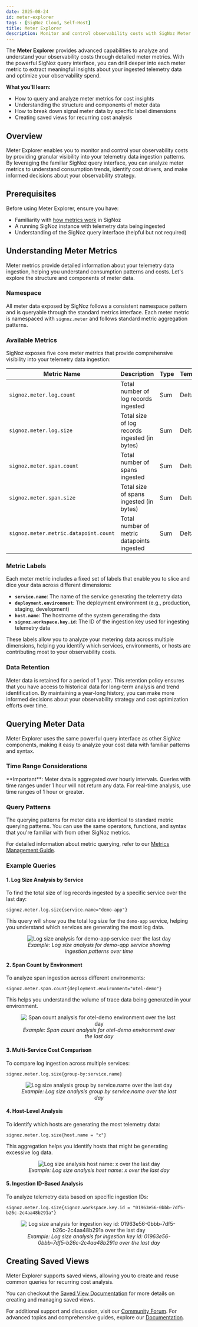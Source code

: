 ```yaml
---
date: 2025-08-24
id: meter-explorer
tags : [SigNoz Cloud, Self-Host]
title: Meter Explorer
description: Monitor and control observability costs with SigNoz Meter Explorer. Drill deeper into meter metrics with powerful query capabilities and gain actionable insights for cost optimization.
---
```


The **Meter Explorer** provides advanced capabilities to analyze and understand your observability costs through detailed meter metrics. With the powerful SigNoz query interface, you can drill deeper into each meter metric to extract meaningful insights about your ingested telemetry data and optimize your observability spend.

**What you'll learn:**

- How to query and analyze meter metrics for cost insights
- Understanding the structure and components of meter data
- How to break down signal meter data by specific label dimensions
- Creating saved views for recurring cost analysis

## Overview

Meter Explorer enables you to monitor and control your observability costs by providing granular visibility into your telemetry data ingestion patterns. By leveraging the familiar SigNoz query interface, you can analyze meter metrics to understand consumption trends, identify cost drivers, and make informed decisions about your observability strategy.

## Prerequisites

Before using Meter Explorer, ensure you have:

- Familiarity with [how metrics work](https://signoz.io/docs/metrics-management/types-and-aggregation/) in SigNoz
- A running SigNoz instance with telemetry data being ingested
- Understanding of the SigNoz query interface (helpful but not required)

## Understanding Meter Metrics

Meter metrics provide detailed information about your telemetry data ingestion, helping you understand consumption patterns and costs. Let's explore the structure and components of meter data.

### Namespace

All meter data exposed by SigNoz follows a consistent namespace pattern and is queryable through the standard metrics interface. Each meter metric is namespaced with `signoz.meter` and follows standard metric aggregation patterns.

### Available Metrics

SigNoz exposes five core meter metrics that provide comprehensive visibility into your telemetry data ingestion:

| **Metric Name**                       | **Description**                               | **Type** | **Temporality** |
| ------------------------------------- | --------------------------------------------- | -------- | --------------- |
| `signoz.meter.log.count`              | Total number of log records ingested          | Sum      | Delta           |
| `signoz.meter.log.size`               | Total size of log records ingested (in bytes) | Sum      | Delta           |
| `signoz.meter.span.count`             | Total number of spans ingested                | Sum      | Delta           |
| `signoz.meter.span.size`              | Total size of spans ingested (in bytes)       | Sum      | Delta           |
| `signoz.meter.metric.datapoint.count` | Total number of metric datapoints ingested    | Sum      | Delta           |

### Metric Labels

Each meter metric includes a fixed set of labels that enable you to slice and dice your data across different dimensions:

- **`service.name`**: The name of the service generating the telemetry data
- **`deployment.environment`**: The deployment environment (e.g., production, staging, development)
- **`host.name`**: The hostname of the system generating the data
- **`signoz.workspace.key.id`**: The ID of the ingestion key used for ingesting telemetry data

These labels allow you to analyze your metering data across multiple dimensions, helping you identify which services, environments, or hosts are contributing most to your observability costs.

### Data Retention

Meter data is retained for a period of 1 year. This retention policy ensures that you have access to historical data for long-term analysis and trend identification.
By maintaining a year-long history, you can make more informed decisions about your observability strategy and cost optimization efforts over time.

## Querying Meter Data

Meter Explorer uses the same powerful query interface as other SigNoz components, making it easy to analyze your cost data with familiar patterns and syntax.

### Time Range Considerations

<Admonition type="info">
  **Important**: Meter data is aggregated over hourly intervals. Queries with time ranges under 1
  hour will not return any data. For real-time analysis, use time ranges of 1 hour or greater.
</Admonition>

### Query Patterns

The querying patterns for meter data are identical to standard metric querying patterns. You can use the same operators, functions, and syntax that you're familiar with from other SigNoz metrics.

For detailed information about metric querying, refer to our [Metrics Management Guide](https://signoz.io/docs/metrics-management/types-and-aggregation/).

### Example Queries

#### 1. Log Size Analysis by Service

To find the total size of log records ingested by a specific service over the last day:

```
signoz.meter.log.size{service.name="demo-app"}
```

This query will show you the total log size for the `demo-app` service, helping you understand which services are generating the most log data.

<figure data-zoomable align="center">
  <img
    src="/img/docs/cost-meter/meter-explorer/usecase-1.webp"
    alt="Log size analysis for demo-app service over the last day"
  />
  <figcaption>
    <i>Example: Log size analysis for demo-app service showing ingestion patterns over time</i>
  </figcaption>
</figure>

#### 2. Span Count by Environment

To analyze span ingestion across different environments:

```
signoz.meter.span.count{deployment.environment="otel-demo"}
```

This helps you understand the volume of trace data being generated in your environment.

<figure data-zoomable align="center">
  <img
    src="/img/docs/cost-meter/meter-explorer/usecase-2.webp"
    alt="Span count analysis for otel-demo environment over the last day"
  />
  <figcaption>
    <i>Example: Span count analysis for otel-demo environment over the last day</i>
  </figcaption>
</figure>

#### 3. Multi-Service Cost Comparison

To compare log ingestion across multiple services:

```
signoz.meter.log.size{group-by:service.name}
```

<figure data-zoomable align="center">
  <img
    src="/img/docs/cost-meter/meter-explorer/usecase-3.webp"
    alt="Log size analysis group by service.name over the last day"
  />
  <figcaption>
    <i>Example: Log size analysis group by service.name over the last day</i>
  </figcaption>
</figure>

#### 4. Host-Level Analysis

To identify which hosts are generating the most telemetry data:

```
signoz.meter.log.size{host.name = "x"}
```

This aggregation helps you identify hosts that might be generating excessive log data.

<figure data-zoomable align="center">
  <img
    src="/img/docs/cost-meter/meter-explorer/usecase-4.webp"
    alt="Log size analysis host name: x over the last day"
  />
  <figcaption>
    <i>Example: Log size analysis host name: x over the last day</i>
  </figcaption>
</figure>

#### 5. Ingestion ID-Based Analysis

To analyze telemetry data based on specific ingestion IDs:

```
signoz.meter.log.size{signoz.workspace.key.id = "01963e56-0bbb-7df5-b26c-2c4aa48b291a"}
```

<figure data-zoomable align="center">
  <img
    src="/img/docs/cost-meter/meter-explorer/usecase-5.webp"
    alt="Log size analysis for ingestion key id: 01963e56-0bbb-7df5-b26c-2c4aa48b291a over the last day"
  />
  <figcaption>
    <i>
      Example: Log size analysis for ingestion key id: 01963e56-0bbb-7df5-b26c-2c4aa48b291a over the
      last day
    </i>
  </figcaption>
</figure>

## Creating Saved Views

Meter Explorer supports saved views, allowing you to create and reuse common queries for recurring cost analysis. 

You can checkout the [Saved View Documentation](https://signoz.io/docs/product-features/saved-view/#how-to-use-saved-views) for more details on creating and managing saved views.

For additional support and discussion, visit our [Community Forum](https://github.com/SigNoz/signoz/discussions). For advanced topics and comprehensive guides, explore our [Documentation](https://signoz.io/docs/).
